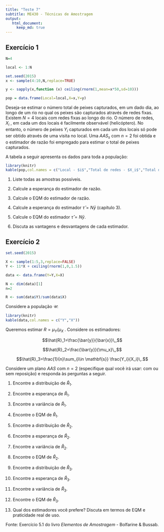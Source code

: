 ```yaml
---
title: "Teste 7"
subtitle: ME430 - Técnicas de Amostragem
output: 
   html_document:
     keep_md: true
---
```



## Exercício 1

```r
N=4

local <- 1:N

set.seed(2015)
x <- sample(4:10,N,replace=TRUE)

y <- sapply(x,function (x) ceiling(rnorm(1,mean=x*50,sd=10)))

pop = data.frame(Local=local,X=x,Y=y)
```


Deseja-se estimar o número total de peixes capturados, em um dado dia, ao longo de um rio no qual os peixes são capturados através de redes fixas. Existem $N = 4$ locais com redes fixas ao longo do rio. O número de redes, $X_i$ , em cada um dos locais é facilmente observável (helicóptero). No entanto, o número de peixes $Y_i$ capturados em cada um dos locais só pode ser obtido através de uma visita no local. Uma $AAS_s$ com $n = 2$ foi obtida e o estimador de razão foi empregado para estimar o total de peixes capturados. 

A tabela a seguir apresenta os dados para toda a população:


```r
library(knitr)
kable(pop,col.names = c("Local - $i$","Total de redes - $X_i$","Total de peixes - $Y_i$"))
```

1. Liste todas as amostras possíveis.

2. Calcule a esperança do estimador de razão.

3. Calcule o EQM do estimador de razão.

4. Calcule a esperança do estimador $\hat{\tau}=N\bar{y}$ (capítulo 3).

5. Calcule o EQM do estimador $\hat{\tau}=N\bar{y}$.

6. Discuta as vantagens e desvantagens de cada estimador.


## Exercício 2

```r
set.seed(2015)

X <- sample(1:5,3,replace=FALSE)
Y <- 11*X + ceiling(rnorm(1,0,1.5))

data <- data.frame(Y=Y,X=X)

N <- dim(data)[1]
n=2

R <- sum(data$Y)/sum(data$X)
```

Considere a população $\mathcal{U}$:

```r
library(knitr)
kable(data,col.names = c("Y","X"))
```


Queremos estimar $R = \mu_Y /\mu_X$ . Considere os estimadores:

$$\hat{R}_1=\frac{\bar{y}}{\bar{x}}\,,$$

$$\hat{R}_2=\frac{\bar{y}}{\mu_x}\,,$$

$$\hat{R}_3=\frac{1}{n}\sum_{i\in \mathbf{s}} \frac{Y_i}{X_i}\,.$$

Considere um plano $AAS$ com $n=2$ (especifique qual você irá usar: com ou sem reposição) e responda às perguntas a seguir.

1. Encontre a distribuição de $\hat{R}_1$.

2. Encontre a esperança de $\hat{R}_1$.

3. Encontre a variância de $\hat{R}_1$.

3. Encontre o EQM de $\hat{R}_1$.

4. Encontre a distribuição de $\hat{R}_2$.

5. Encontre a esperança de $\hat{R}_2$.

6. Encontre a variância de $\hat{R}_2$.

7. Encontre o EQM de $\hat{R}_2$.

8. Encontre a distribuição de $\hat{R}_3$.

9. Encontre a esperança de $\hat{R}_3$.

10. Encontre a variância de $\hat{R}_3$.

11. Encontre o EQM de $\hat{R}_3$.

12. Qual dos estimadores você prefere? Discuta em termos de EQM e praticidade real de uso.





Fonte: Exercício 5.1 do livro *Elementos de Amostragem* - Bolfarine \& Bussab.




